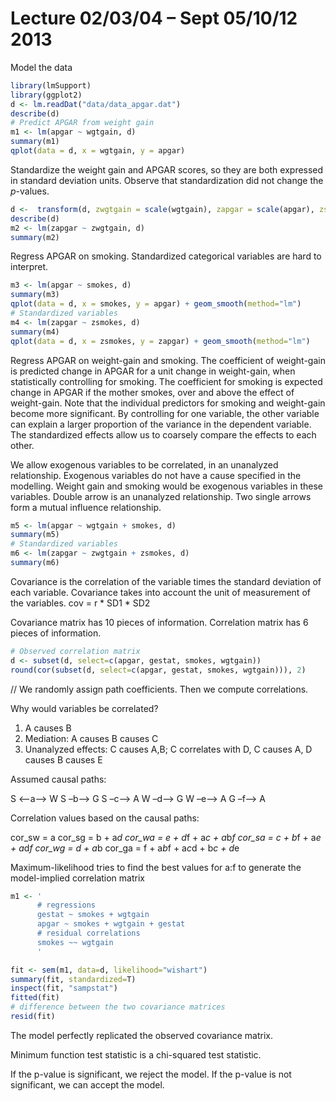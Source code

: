 Lecture 02/03/04 -- Sept 05/10/12 2013
===============================================================================

Model the data

```r
library(lmSupport)
library(ggplot2)
d <- lm.readDat("data/data_apgar.dat")
describe(d)
# Predict APGAR from weight gain
m1 <- lm(apgar ~ wgtgain, d)
summary(m1)
qplot(data = d, x = wgtgain, y = apgar)
```

Standardize the weight gain and APGAR scores, so they are both expressed in standard deviation units. Observe that standardization did not change the _p_-values.

```r
d <-  transform(d, zwgtgain = scale(wgtgain), zapgar = scale(apgar), zsmokes = scale(smokes))
describe(d)
m2 <- lm(zapgar ~ zwgtgain, d)
summary(m2)
```


Regress APGAR on smoking. Standardized categorical variables are hard to interpret.

```r
m3 <- lm(apgar ~ smokes, d)
summary(m3)
qplot(data = d, x = smokes, y = apgar) + geom_smooth(method="lm")
# Standardized variables
m4 <- lm(zapgar ~ zsmokes, d)
summary(m4)
qplot(data = d, x = zsmokes, y = zapgar) + geom_smooth(method="lm")
```

Regress APGAR on weight-gain and smoking. The coefficient of weight-gain is predicted change in APGAR for a unit change in weight-gain, when statistically controlling for smoking. The coefficient for smoking is expected change in APGAR if the mother smokes, over and above the effect of weight-gain. Note that the individual predictors for smoking and weight-gain become more significant. By controlling for one variable, the other variable can explain a larger proportion of the variance in the dependent variable. The standardized effects allow us to coarsely compare the effects to each other.

We allow exogenous variables to be correlated, in an unanalyzed relationship. Exogenous variables do not have a cause specified in the modelling. Weight gain and smoking would be exogenous variables in these variables. Double arrow is an unanalyzed relationship. Two single arrows form a mutual influence relationship.

```r
m5 <- lm(apgar ~ wgtgain + smokes, d)
summary(m5)
# Standardized variables
m6 <- lm(zapgar ~ zwgtgain + zsmokes, d)
summary(m6)
```

Covariance is the correlation of the variable times the standard deviation of each variable. Covariance takes into account the unit of measurement of the variables. 
cov = r * SD1 * SD2


Covariance matrix has 10 pieces of information. Correlation matrix has 6 pieces of information.
```r
# Observed correlation matrix
d <- subset(d, select=c(apgar, gestat, smokes, wgtgain))
round(cor(subset(d, select=c(apgar, gestat, smokes, wgtgain))), 2)
```



// We randomly assign path coefficients. Then we compute correlations.

Why would variables be correlated?

1. A causes B
2. Mediation: A causes B causes C
3. Unanalyzed effects: C causes A,B; C correlates with D, C causes A, D causes B causes E

Assumed causal paths:

S <--a--> W
S  --b--> G
S  --c--> A
W  --d--> G
W  --e--> A
G  --f--> A

Correlation values based on the causal paths:

cor_sw = a
cor_sg = b + a*d
cor_wa = e + d*f + a*c + a*b*f
cor_sa = c + b*f + a*e + a*d*f
cor_wg = d + a*b
cor_ga = f + a*b*f + a*c*d + b*c + d*e

Maximum-likelihood tries to find the best values for a:f to generate the model-implied correlation matrix



```r

m1 <- '
      # regressions
      gestat ~ smokes + wgtgain
      apgar ~ smokes + wgtgain + gestat
      # residual correlations
      smokes ~~ wgtgain
      '

fit <- sem(m1, data=d, likelihood="wishart")
summary(fit, standardized=T)
inspect(fit, "sampstat")
fitted(fit)
# difference between the two covariance matrices
resid(fit) 
```
The model perfectly replicated the observed covariance matrix.

Minimum function test statistic is a chi-squared test statistic.

If the p-value is significant, we reject the model.
If the p-value is not significant, we can accept the model.
